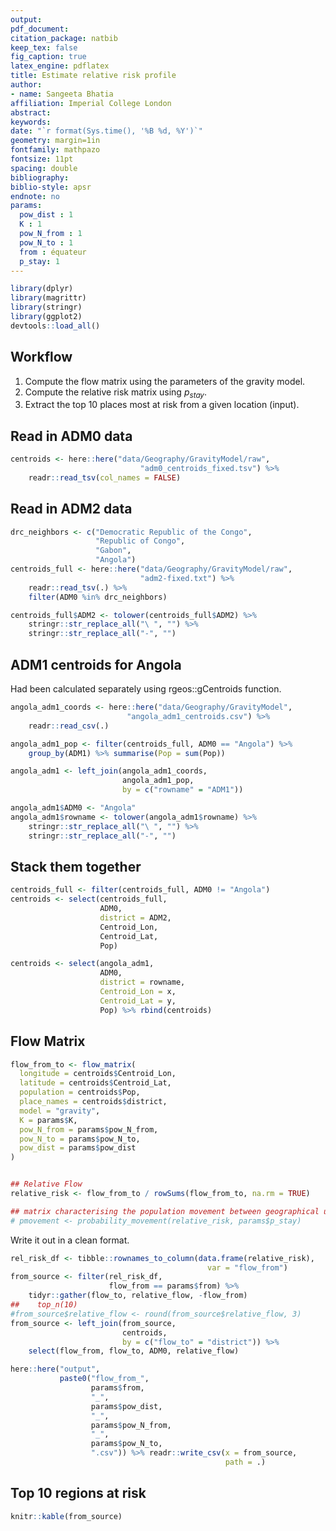 ```yaml
---
output: 
pdf_document:
citation_package: natbib
keep_tex: false
fig_caption: true
latex_engine: pdflatex
title: Estimate relative risk profile
author:
- name: Sangeeta Bhatia
affiliation: Imperial College London
abstract: 
keywords: 
date: "`r format(Sys.time(), '%B %d, %Y')`"
geometry: margin=1in
fontfamily: mathpazo
fontsize: 11pt
spacing: double
bibliography: 
biblio-style: apsr
endnote: no
params:
  pow_dist : 1
  K : 1
  pow_N_from : 1
  pow_N_to : 1
  from : équateur
  p_stay: 1
---
```


```r
library(dplyr)
library(magrittr)
library(stringr)
library(ggplot2)
devtools::load_all()
```

## Workflow

1. Compute the flow matrix using the parameters of the gravity model.
2. Compute the relative risk matrix using $p_{stay}$.
3. Extract the top 10 places most at risk from a given location
   (input).

## Read in ADM0 data

```r
centroids <- here::here("data/Geography/GravityModel/raw",
                             "adm0_centroids_fixed.tsv") %>%
    readr::read_tsv(col_names = FALSE) 

```


## Read in ADM2 data

```r
drc_neighbors <- c("Democratic Republic of the Congo",
                   "Republic of Congo",
                   "Gabon",
                   "Angola")
centroids_full <- here::here("data/Geography/GravityModel/raw",
                             "adm2-fixed.txt") %>%
    readr::read_tsv(.) %>%
    filter(ADM0 %in% drc_neighbors)

centroids_full$ADM2 <- tolower(centroids_full$ADM2) %>%
    stringr::str_replace_all("\ ", "") %>%
    stringr::str_replace_all("-", "") 

```

## ADM1 centroids for Angola

Had been calculated separately using rgeos::gCentroids function.
```r
angola_adm1_coords <- here::here("data/Geography/GravityModel",
                          "angola_adm1_centroids.csv") %>%
    readr::read_csv(.)

angola_adm1_pop <- filter(centroids_full, ADM0 == "Angola") %>%
    group_by(ADM1) %>% summarise(Pop = sum(Pop))

angola_adm1 <- left_join(angola_adm1_coords,
                         angola_adm1_pop,
                         by = c("rowname" = "ADM1"))

angola_adm1$ADM0 <- "Angola"
angola_adm1$rowname <- tolower(angola_adm1$rowname) %>%
    stringr::str_replace_all("\ ", "") %>%
    stringr::str_replace_all("-", "") 
```

## Stack them together

```r
centroids_full <- filter(centroids_full, ADM0 != "Angola")
centroids <- select(centroids_full,
                    ADM0,
                    district = ADM2,
                    Centroid_Lon,
                    Centroid_Lat,
                    Pop)

centroids <- select(angola_adm1,
                    ADM0,
                    district = rowname,
                    Centroid_Lon = x,
                    Centroid_Lat = y,
                    Pop) %>% rbind(centroids)

```
## Flow Matrix 
```r



flow_from_to <- flow_matrix(
  longitude = centroids$Centroid_Lon,
  latitude = centroids$Centroid_Lat,
  population = centroids$Pop,
  place_names = centroids$district,
  model = "gravity",
  K = params$K,
  pow_N_from = params$pow_N_from,
  pow_N_to = params$pow_N_to,
  pow_dist = params$pow_dist
)


## Relative Flow
relative_risk <- flow_from_to / rowSums(flow_from_to, na.rm = TRUE)

## matrix characterising the population movement between geographical units
# pmovement <- probability_movement(relative_risk, params$p_stay)

```

Write it out in a clean format.

```r
rel_risk_df <- tibble::rownames_to_column(data.frame(relative_risk),
                                            var = "flow_from")
from_source <- filter(rel_risk_df,
                      flow_from == params$from) %>%
    tidyr::gather(flow_to, relative_flow, -flow_from) 
##    top_n(10)
#from_source$relative_flow <- round(from_source$relative_flow, 3)
from_source <- left_join(from_source,
                         centroids,
                         by = c("flow_to" = "district")) %>%
    select(flow_from, flow_to, ADM0, relative_flow)

here::here("output",
           paste0("flow_from_",
                  params$from,
                  "_",
                  params$pow_dist,
                  "_",
                  params$pow_N_from,
                  "_",
                  params$pow_N_to,
                  ".csv")) %>% readr::write_csv(x = from_source,
                                                path = .)
```


## Top 10 regions at risk

```r
knitr::kable(from_source)
```
